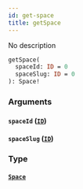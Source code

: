 ```yaml
---
id: get-space
title: getSpace
---
```


No description

```graphql
getSpace(
  spaceId: ID = 0
  spaceSlug: ID = 0
): Space!

```

### Arguments

#### `spaceId` ([`ID`](/docs/graphql/scalars/id))

#### `spaceSlug` ([`ID`](/docs/graphql/scalars/id))

### Type

#### [`Space`](/docs/graphql/objects/space)

